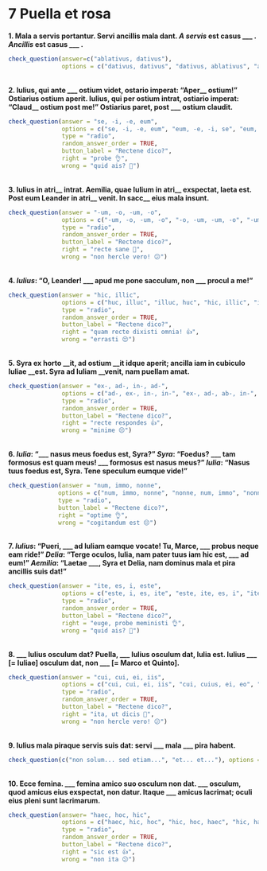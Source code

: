 # 7 Puella et rosa

**1. Mala a servis portantur. Servi ancillis mala dant. _A servis_ est casus \_\_\_ . _Ancillis_ est casus \_\_\_ .**
```r
check_question(answer=c("ablativus, dativus"), 
               options = c("dativus, dativus", "dativus, ablativus", "ablativus, dativus", "ablativus, ablativus"), right = "ita, ut dicis 👏", wrong = "minime 😔", button_label = "Rectene dico?", type = "radio")
```
</br>
**2. Iulius, qui ante \_\_\_ ostium videt, ostario imperat: "Aper__ ostium!" Ostiarius ostium aperit. Iulius, qui per ostium intrat, ostiario imperat: "Claud__ ostium post me!" Ostiarius paret, post \_\_\_ ostium claudit.**

```r
check_question(answer = "se, -i, -e, eum", 
               options = c("se, -i, -e, eum", "eum, -e, -i, se", "eum, -i, -e, se", "se, -e, -i, eum"),
               type = "radio",
               random_answer_order = TRUE,
               button_label = "Rectene dico?",
               right = "probe 👌", 
               wrong = "quid ais? 🤨")
```

</br>
**3. Iulius in atri__ intrat. Aemilia, quae Iulium in atri__ exspectat, laeta est. Post eum Leander in atri__ venit. In sacc__ eius mala insunt.**

```r
check_question(answer = "-um, -o, -um, -o", 
               options = c("-um, -o, -um, -o", "-o, -um, -um, -o", "-um, -o, -o, -um", "-o, -um, -o, -um"), 
               type = "radio",
               random_answer_order = TRUE,
               button_label = "Rectene dico?",
               right = "recte sane 🙂", 
               wrong = "non hercle vero! 😕")
```

</br>
**4. _Iulius_: "O, Leander! \_\_\_ apud me pone sacculum, non \_\_\_ procul a me!"** 

```r
check_question(answer = "hic, illic", 
               options = c("huc, illuc", "illuc, huc", "hic, illic", "illic, hic"), 
               type = "radio",
               random_answer_order = TRUE,
               button_label = "Rectene dico?",
               right = "quam recte dixisti omnia! 👍", 
               wrong = "errasti 😔")
```

</br>
**5. Syra ex horto \_\_it, ad ostium \_\_it idque aperit; ancilla iam in cubiculo Iuliae \_\_est. Syra ad Iuliam \_\_venit, nam puellam amat.**

```r
check_question(answer = "ex-, ad-, in-, ad-", 
               options = c("ad-, ex-, in-, in-", "ex-, ad-, ab-, in-", "ex-, ad-, in-, ad-", "ad-, ex-, ab-, ad-"), 
               type = "radio",
               random_answer_order = TRUE,
               button_label = "Rectene dico?",
               right = "recte respondes 👍", 
               wrong = "minime 😔")
```

</br>
**6. _Iulia_: "\_\_\_ nasus meus foedus est, Syra?" _Syra_: "Foedus? \_\_\_ tam formosus est quam meus! \_\_\_ formosus est nasus meus?" _Iulia_: "Nasus tuus foedus est, Syra. Tene speculum eumque vide!"**


```r
check_question(answer = "num, immo, nonne", 
              options = c("num, immo, nonne", "nonne, num, immo", "nonne, immo, nun", "num, nonne, immo"),
              type = "radio",
              button_label = "Rectene dico?",
              right = "optime 👌", 
              wrong = "cogitandum est 😔")
```

</br>
**7. _Iulius_: "Pueri, \_\_\_ ad Iuliam eamque vocate! Tu, Marce, \_\_\_ probus neque eam ride!" _Delia_: "Terge oculos, lulia, nam pater tuus iam hic est, \_\_\_ ad eum!" _Aemilia_: "Laetae \_\_\_, Syra et Delia, nam dominus mala et pira ancillis suis dat!"**

```r
check_question(answer = "ite, es, i, este", 
               options = c("este, i, es, ite", "este, ite, es, i", "ite, este, i, es", "ite, es, i, este"),
               type = "radio",
               random_answer_order = TRUE,
               button_label = "Rectene dico?",
               right = "euge, probe meministi 👌", 
               wrong = "quid ais? 🤨")
```

</br>
**8. \_\_\_ Iulius osculum dat? Puella, \_\_\_ Iulius osculum dat, Iulia est. Iulius \_\_\_ [= Iuliae] osculum dat, non \_\_\_ [= Marco et Quinto].**

```r
check_question(answer = "cui, cui, ei, iis", 
               options = c("cui, cui, ei, iis", "cui, cuius, ei, eo", "cui, cui, eae, eo", "cui, cuius, eae, iis"), 
               type = "radio",
               random_answer_order = TRUE,
               button_label = "Rectene dico?",
               right = "ita, ut dicis 👏", 
               wrong = "non hercle vero! 😕")
```

</br>
**9. Iulius mala piraque servis suis dat: servi \_\_\_ mala \_\_\_ pira habent.**

```r
check_question(c("non solum... sed etiam...", "et... et..."), options = c("non solum... sed etiam...", "neque... neque...", "tam... quam...", "et... et..."), type = "checkbox", random_answer_order = TRUE, button_label = "Rectene dico?", right = "sic est  🤩", wrong = "minime 😔")
```

</br>
**10. Ecce femina. \_\_\_ femina amico suo osculum non dat. \_\_\_ osculum, quod amicus eius exspectat, non datur. Itaque \_\_\_ amicus lacrimat; oculi eius pleni sunt lacrimarum.**


```r
check_question(answer= "haec, hoc, hic", 
               options = c("haec, hic, hoc", "hic, hoc, haec", "hic, haec, hoc", "haec, hoc, hic"), 
               type = "radio",
               random_answer_order = TRUE,
               button_label = "Rectene dico?",
               right = "sic est 👍", 
               wrong = "non ita 😕")
```


